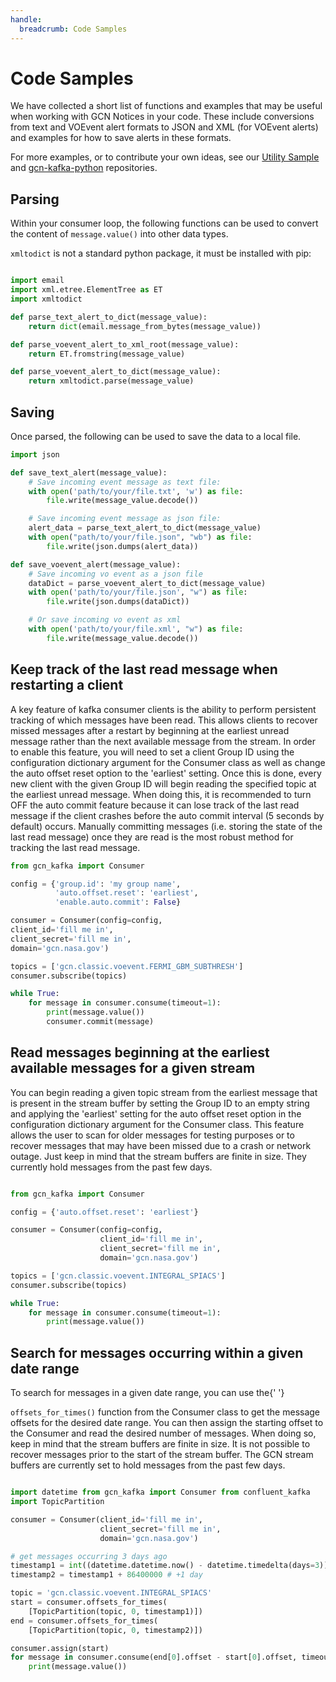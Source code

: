 ```yaml
---
handle:
  breadcrumb: Code Samples
---
```



# Code Samples

We have collected a short list of functions and examples that may be useful
when working with GCN Notices in your code. These include conversions from
text and VOEvent alert formats to JSON and XML (for VOEvent alerts) and
examples for how to save alerts in these formats.

For more examples, or to contribute your own ideas, see our [Utility Sample](https://github.com/nasa-gcn/utility-samples) and [gcn-kafka-python](https://github.com/nasa-gcn/gcn-kafka-python) repositories.

## Parsing

Within your consumer loop, the following functions can be used to convert the
content of <code>message.value()</code> into other data types.

<code>xmltodict</code> is not a standard python package, it must be installed with
pip:

<Highlight language="sh" code="pip install xmltodict" />

```python

import email
import xml.etree.ElementTree as ET
import xmltodict

def parse_text_alert_to_dict(message_value):
    return dict(email.message_from_bytes(message_value))

def parse_voevent_alert_to_xml_root(message_value):
    return ET.fromstring(message_value)

def parse_voevent_alert_to_dict(message_value):
    return xmltodict.parse(message_value)

```

## Saving

Once parsed, the following can be used to save the data to a local file.

```python
import json

def save_text_alert(message_value):
    # Save incoming event message as text file:
    with open('path/to/your/file.txt', 'w') as file:
        file.write(message_value.decode())

    # Save incoming event message as json file:
    alert_data = parse_text_alert_to_dict(message_value)
    with open("path/to/your/file.json", "wb") as file:
        file.write(json.dumps(alert_data))

def save_voevent_alert(message_value):
    # Save incoming vo event as a json file
    dataDict = parse_voevent_alert_to_dict(message_value)
    with open('path/to/your/file.json', "w") as file:
        file.write(json.dumps(dataDict))

    # Or save incoming vo event as xml
    with open('path/to/your/file.xml', "w") as file:
        file.write(message_value.decode())
```

## Keep track of the last read message when restarting a client

A key feature of kafka consumer clients is the ability to perform persistent
tracking of which messages have been read. This allows clients to recover
missed messages after a restart by beginning at the earliest unread message
rather than the next available message from the stream. In order to enable
this feature, you will need to set a client Group ID using the configuration
dictionary argument for the Consumer class as well as change the auto offset
reset option to the 'earliest' setting. Once this is done, every new client
with the given Group ID will begin reading the specified topic at the earliest
unread message. When doing this, it is recommended to turn OFF the auto commit
feature because it can lose track of the last read message if the client
crashes before the auto commit interval (5 seconds by default) occurs.
Manually committing messages (i.e. storing the state of the last read message)
once they are read is the most robust method for tracking the last read
message.

```python
from gcn_kafka import Consumer

config = {'group.id': 'my group name',
          'auto.offset.reset': 'earliest',
          'enable.auto.commit': False}

consumer = Consumer(config=config,
client_id='fill me in',
client_secret='fill me in',
domain='gcn.nasa.gov')

topics = ['gcn.classic.voevent.FERMI_GBM_SUBTHRESH']
consumer.subscribe(topics)

while True:
    for message in consumer.consume(timeout=1):
        print(message.value())
        consumer.commit(message)
```

## Read messages beginning at the earliest available messages for a given stream

You can begin reading a given topic stream from the earliest message that is
present in the stream buffer by setting the Group ID to an empty string and
applying the 'earliest' setting for the auto offset reset option in the
configuration dictionary argument for the Consumer class. This feature allows
the user to scan for older messages for testing purposes or to recover
messages that may have been missed due to a crash or network outage. Just keep
in mind that the stream buffers are finite in size. They currently hold
messages from the past few days.

```python

from gcn_kafka import Consumer

config = {'auto.offset.reset': 'earliest'}

consumer = Consumer(config=config,
                    client_id='fill me in',
                    client_secret='fill me in',
                    domain='gcn.nasa.gov')

topics = ['gcn.classic.voevent.INTEGRAL_SPIACS']
consumer.subscribe(topics)

while True:
    for message in consumer.consume(timeout=1):
        print(message.value())

```

## Search for messages occurring within a given date range

To search for messages in a given date range, you can use the{' '}

<code>offsets_for_times()</code> function from the Consumer class to get the message
offsets for the desired date range. You can then assign the starting offset to the
Consumer and read the desired number of messages. When doing so, keep in mind that
the stream buffers are finite in size. It is not possible to recover messages prior
to the start of the stream buffer. The GCN stream buffers are currently set to hold
messages from the past few days.

```python

import datetime from gcn_kafka import Consumer from confluent_kafka
import TopicPartition

consumer = Consumer(client_id='fill me in',
                    client_secret='fill me in',
                    domain='gcn.nasa.gov')

# get messages occurring 3 days ago
timestamp1 = int((datetime.datetime.now() - datetime.timedelta(days=3)).timestamp() * 1000)
timestamp2 = timestamp1 + 86400000 # +1 day

topic = 'gcn.classic.voevent.INTEGRAL_SPIACS'
start = consumer.offsets_for_times(
    [TopicPartition(topic, 0, timestamp1)])
end = consumer.offsets_for_times(
    [TopicPartition(topic, 0, timestamp2)])

consumer.assign(start)
for message in consumer.consume(end[0].offset - start[0].offset, timeout=1):
    print(message.value())

```

